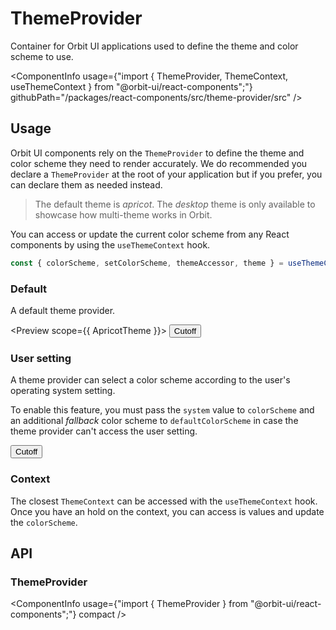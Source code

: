 
<Meta
    title="Components/ThemeProvider"
    id="theme-provider"
/>

# ThemeProvider

<Tagline>Container for Orbit UI applications used to define the theme and color scheme to use.</Tagline>

<ComponentInfo
    usage={"import { ThemeProvider, ThemeContext, useThemeContext } from \"@orbit-ui/react-components\";"}
    githubPath="/packages/react-components/src/theme-provider/src"
/>

## Usage

Orbit UI components rely on the `ThemeProvider` to define the theme and color scheme they need to render accurately. We do recommended you declare a `ThemeProvider` at the root of your application but if you prefer, you can declare them as needed instead.

> The default theme is *apricot*. The *desktop* theme is only available to showcase how multi-theme works in Orbit.

You can access or update the current color scheme from any React components by using the `useThemeContext` hook.

```jsx
const { colorScheme, setColorScheme, themeAccessor, theme } = useThemeContext();
```

### Default

A default theme provider.

<Preview scope={{ ApricotTheme }}>
    <Story name="default">
        <ThemeProvider theme={ApricotTheme} colorScheme="light">
            <Button variant="primary">Cutoff</Button>
        </ThemeProvider>
    </Story>
</Preview>

### User setting

A theme provider can select a color scheme according to the user's operating system setting.

To enable this feature, you must pass the `system` value to `colorScheme` and an additional *fallback* color scheme to `defaultColorScheme` in case the theme provider can't access the user setting.

<Preview>
    <Story name="system">
        <ThemeProvider colorScheme="system" defaultColorScheme="light">
            <Button variant="primary">Cutoff</Button>
        </ThemeProvider>
    </Story>
</Preview>

### Context

The closest `ThemeContext` can be accessed with the `useThemeContext` hook. Once you have an hold on the context, you can access is values and update the `colorScheme`.

<Preview filePath="/theme-provider/docs/ColorSchemePicker" />

## API

### ThemeProvider

<ComponentInfo
    usage={"import { ThemeProvider } from \"@orbit-ui/react-components\";"}
    compact
/>

<ArgsTable of={ThemeProvider} sort="alpha" />
